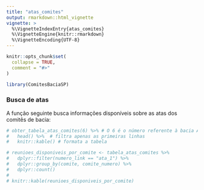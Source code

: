 ```yaml
---
title: "atas_comites"
output: rmarkdown::html_vignette
vignette: >
  %\VignetteIndexEntry{atas_comites}
  %\VignetteEngine{knitr::rmarkdown}
  %\VignetteEncoding{UTF-8}
---
```


```r
knitr::opts_chunk$set(
  collapse = TRUE,
  comment = "#>"
)
```

```r
library(ComitesBaciaSP)
```


### Busca de atas

A função seguinte busca informações disponíveis sobre as atas dos comitês de bacia:

```r
# obter_tabela_atas_comites(6) %>% # O 6 é o número referente à bacia Alto Tietê
#   head() %>%  # filtra apenas as primeiras linhas
#   knitr::kable() # formata a tabela
```

```r
# reunioes_disponiveis_por_comite <- tabela_atas_comites %>%
#   dplyr::filter(numero_link == "ata_1") %>%
#   dplyr::group_by(comite, comite_numero) %>%
#   dplyr::count()
# 
# knitr::kable(reunioes_disponiveis_por_comite)

```
